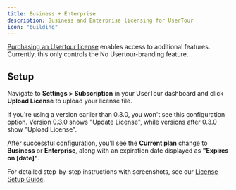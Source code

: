 ```yaml
---
title: Business + Enterprise
description: Business and Enterprise licensing for UserTour
icon: "building"
---
```


[Purchasing an Usertour license](https://tally.so/r/n904o1) enables access to additional features. Currently, this only controls the No Usertour-branding feature. 

## Setup

Navigate to **Settings > Subscription** in your UserTour dashboard and click **Upload License** to upload your license file.

<Note>
If you're using a version earlier than 0.3.0, you won't see this configuration option. Version 0.3.0 shows "Update License", while versions after 0.3.0 show "Upload License".
</Note>

After successful configuration, you'll see the **Current plan** change to **Business** or **Enterprise**, along with an expiration date displayed as **"Expires on [date]"**.

For detailed step-by-step instructions with screenshots, see our [License Setup Guide](/how-to-guides/setup-license-key). 